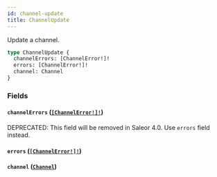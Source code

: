 ```yaml
---
id: channel-update
title: ChannelUpdate
---
```


Update a channel.

```graphql
type ChannelUpdate {
  channelErrors: [ChannelError!]!
  errors: [ChannelError!]!
  channel: Channel
}
```

### Fields

#### `channelErrors` ([`[ChannelError!]!`](../../../developer/api-reference/objects/channel-error))

<span class="badge badge--warning">DEPRECATED: This field will be removed in Saleor 4.0. Use `errors` field instead.</span>

#### `errors` ([`[ChannelError!]!`](../../../developer/api-reference/objects/channel-error))

#### `channel` ([`Channel`](../../../developer/api-reference/objects/channel))
